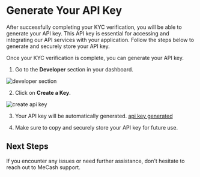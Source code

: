 # Generate Your API Key

After successfully completing your KYC verification, you will be able to generate your API key. 
This API key is essential for accessing and integrating our API services with your application. 
Follow the steps below to generate and securely store your API key.


Once your KYC verification is complete, you can generate your API key.

1. Go to the **Developer** section in your dashboard.

![developer section](/Screenshot100106.png) 

2. Click on **Create a Key**.

![create api key](/Screenshot084241.png)

3. Your API key will be automatically generated.
[api key generated](/Screenshot084315.png)

4. Make sure to copy and securely store your API key for future use.

## Next Steps

If you encounter any issues or need further assistance, don't hesitate to reach out to MeCash support.
